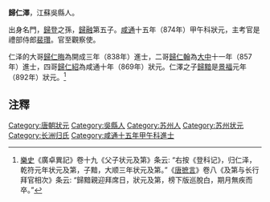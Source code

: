 '''歸仁澤'''{{BD|？||？||CatIdx=G归}}，江蘇吳縣人。

出身名門，[[歸登|歸登]]之孫，[[歸融|歸融]]第五子。[[咸通|咸通]]十五年（874年）甲午科狀元，主考官是禮部侍郎[[裴瓚|裴瓚]]。官至觀察使。

仁泽的大哥[[歸仁晦|歸仁晦]]為開成三年（838年）進士，二哥[[歸仁翰|歸仁翰]]為[[大中_(唐朝)|大中]]十一年（857年）進士，四哥[[歸仁紹|歸仁紹]]為咸通十年（869年）狀元。仁澤之子[[歸黯|歸黯]]是[[景福_(唐朝)|景福]]元年（892年）狀元。<ref>[[樂史|樂史]]《廣卓異記》卷十九《父子状元及第》条云: “右按《登科记》，归仁泽，乾符元年状元及第，子黯，大顺三年状元及第。”《[[唐摭言|唐摭言]]》卷八《及第与长行拜官相次》条云: “歸黯親迎拜席日，狀元及第，榜下版巡脫白，期月無疾而卒。”</ref>

==注釋==
{{reflist}}

{{DEFAULTSORT:G归}}
[[Category:唐朝狀元|Category:唐朝狀元]]
[[Category:吳縣人|Category:吳縣人]]
[[Category:苏州人|Category:苏州人]]
[[Category:苏州状元|Category:苏州状元]]
[[Category:长洲归氏|Category:长洲归氏]]
[[Category:咸通十五年甲午科進士|Category:咸通十五年甲午科進士]]